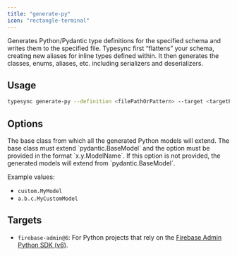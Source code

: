 ```yaml
---
title: "generate-py"
icon: "rectangle-terminal"
---
```



Generates Python/Pydantic type definitions for the specified schema and writes them to the specified file. Typesync first “flattens” your schema, creating new aliases for inline types defined within. It then generates the classes, enums, aliases, etc. including serializers and deserializers.

## Usage

```bash
typesync generate-py --definition <filePathOrPattern> --target <targetEnvironment> --outFile <filePath> --indentation <indentation> --customPydanticBase <classImportPath> --debug <debug>
```

## Options

<DefinitionOption />
<TargetOption />
<OutFileOption />

<ParamField type="string" path="customPydanticBase">
The base class from which all the generated Python models will extend. The base class must extend `pydantic.BaseModel` and the option must be provided in the format `x.y.ModelName`. If this option is not provided, the generated models will extend from `pydantic.BaseModel`.

Example values:

- `custom.MyModel`
- `a.b.c.MyCustomModel`

</ParamField>

<IndentationOption />
<DebugOption />

## Targets

- `firebase-admin@6`: For Python projects that rely on the [Firebase Admin Python SDK (v6)](https://github.com/firebase/firebase-admin-python).
